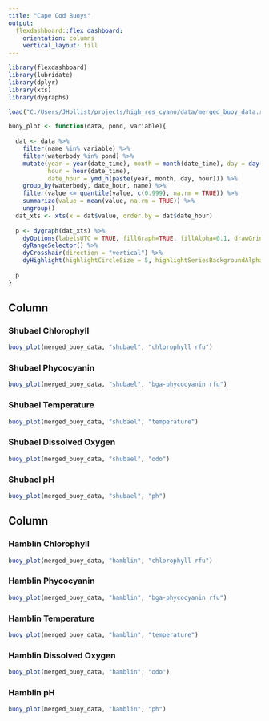 ```yaml
---
title: "Cape Cod Buoys"
output: 
  flexdashboard::flex_dashboard:
    orientation: columns
    vertical_layout: fill
---
```


```r
    
library(flexdashboard)
library(lubridate)
library(dplyr)
library(xts)
library(dygraphs)

load("C:/Users/JHollist/projects/high_res_cyano/data/merged_buoy_data.rda")

buoy_plot <- function(data, pond, variable){
  
  dat <- data %>%
    filter(name %in% variable) %>%
    filter(waterbody %in% pond) %>%
    mutate(year = year(date_time), month = month(date_time), day = day(date_time),
           hour = hour(date_time), 
           date_hour = ymd_h(paste(year, month, day, hour))) %>%
    group_by(waterbody, date_hour, name) %>%
    filter(value <= quantile(value, c(0.999), na.rm = TRUE)) %>%
    summarize(value = mean(value, na.rm = TRUE)) %>%
    ungroup()
  dat_xts <- xts(x = dat$value, order.by = dat$date_hour)
  
  p <- dygraph(dat_xts) %>%
    dyOptions(labelsUTC = TRUE, fillGraph=TRUE, fillAlpha=0.1, drawGrid = FALSE, colors="#88E3B6") %>%
    dyRangeSelector() %>%
    dyCrosshair(direction = "vertical") %>%
    dyHighlight(highlightCircleSize = 5, highlightSeriesBackgroundAlpha = 0.2, hideOnMouseOut = FALSE)  
  
  p
}
```

Column {data-width=500}
-----------------------------------------------------------------------

### Shubael Chlorophyll

```r
buoy_plot(merged_buoy_data, "shubael", "chlorophyll rfu")
```

### Shubael Phycocyanin

```r
buoy_plot(merged_buoy_data, "shubael", "bga-phycocyanin rfu")
```

### Shubael Temperature

```r
buoy_plot(merged_buoy_data, "shubael", "temperature")
```

### Shubael Dissolved Oxygen

```r
buoy_plot(merged_buoy_data, "shubael", "odo")
```

### Shubael pH

```r
buoy_plot(merged_buoy_data, "shubael", "ph")
```

Column {data-width=500}
-----------------------------------------------------------------------

### Hamblin Chlorophyll

```r
buoy_plot(merged_buoy_data, "hamblin", "chlorophyll rfu")
```

### Hamblin Phycocyanin

```r
buoy_plot(merged_buoy_data, "hamblin", "bga-phycocyanin rfu")
```

### Hamblin Temperature

```r
buoy_plot(merged_buoy_data, "hamblin", "temperature")
```

### Hamblin Dissolved Oxygen

```r
buoy_plot(merged_buoy_data, "hamblin", "odo")
```

### Hamblin pH

```r
buoy_plot(merged_buoy_data, "hamblin", "ph")
```